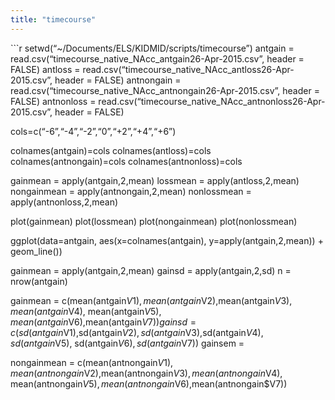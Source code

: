 ```yaml
---
title: "timecourse"
---
```


```r

setwd("~/Documents/ELS/KIDMID/scripts/timecourse")
antgain = read.csv("timecourse_native_NAcc_antgain26-Apr-2015.csv", header = FALSE)
antloss = read.csv("timecourse_native_NAcc_antloss26-Apr-2015.csv", header = FALSE)
antnongain = read.csv("timecourse_native_NAcc_antnongain26-Apr-2015.csv", header = FALSE)
antnonloss = read.csv("timecourse_native_NAcc_antnonloss26-Apr-2015.csv", header = FALSE)

cols=c("-6","-4","-2","0","+2","+4","+6")

colnames(antgain)=cols
colnames(antloss)=cols
colnames(antnongain)=cols
colnames(antnonloss)=cols

gainmean = apply(antgain,2,mean)
lossmean = apply(antloss,2,mean)
nongainmean = apply(antnongain,2,mean)
nonlossmean = apply(antnonloss,2,mean)

plot(gainmean)
plot(lossmean)
plot(nongainmean)
plot(nonlossmean)

ggplot(data=antgain,
       aes(x=colnames(antgain), y=apply(antgain,2,mean)) +
       geom_line())



gainmean = apply(antgain,2,mean)
gainsd = apply(antgain,2,sd)
n = nrow(antgain)



gainmean = c(mean(antgain$V1),mean(antgain$V2),mean(antgain$V3),mean(antgain$V4), mean(antgain$V5), mean(antgain$V6),mean(antgain$V7))
gainsd = c(sd(antgain$V1),sd(antgain$V2),sd(antgain$V3),sd(antgain$V4), sd(antgain$V5), sd(antgain$V6),sd(antgain$V7))
gainsem = 
  
  
  
nongainmean = c(mean(antnongain$V1),mean(antnongain$V2),mean(antnongain$V3),mean(antnongain$V4), mean(antnongain$V5), mean(antnongain$V6),mean(antnongain$V7))  
                                                                                                                                                                                                                                                                                                                                                                                                                                                                                                                                                                                                                             